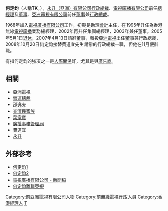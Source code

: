 '''何定鈞'''（人稱'''TK'''，{{bd|1944年|9月25日|catIdx=H何}}），[[永升|永升（亞洲）有限公司]][[行政總裁|行政總裁]]、[[電視廣播有限公司|電視廣播有限公司]]前任[[總經理|總經理]]及[[董事|董事]]、[[亞洲電視有限公司|亞洲電視有限公司]]前任[[董事|董事]]兼[[行政總裁|行政總裁]]。

1968年加入[[電視廣播有限公司|電視廣播有限公司]]工作，初期是助理[[會計|會計]]主任，在1995年升任為香港無線[[電視廣播|電視廣播]]業務總經理，2002年再升任集團總經理，2003年兼任董事。2005年5月1日[[退休|退休]]，2007年4月13日請辭董事，轉投[[亞洲電視|亞洲電視]]出任董事兼行政總裁，2008年10月20日何定鈞接替費道宜先生請辭的行政總裁一職，但他在11月便辭職。

有指何定鈞的強項之一是[[人際關係|人際關係]]好，尤其是與[[廣告商|廣告商]]。

==相關==
* [[亞洲電視|亞洲電視]]
* [[營運總裁|營運總裁]]
* [[邵逸夫|邵逸夫]]
* [[查濟民|查濟民]][[家族|家族]]
* [[葉家寶|葉家寶]]
* [[廣播事務管理局|廣播事務管理局]]
* [[費道宜|費道宜]]
* [[永升|永升]]

== 外部参考 ==
* [https://web.archive.org/web/20070416075127/http://hk.news.yahoo.com/070413/12/25hb3.html 何定鈞1]
* [http://news.sina.com.hk/cgi-bin/news/show_news.cgi?ct=headlines&type=headlines&date=2007-04-14&id=2366192 何定鈞2]{{Dead link|date=2019年10月 |bot=InternetArchiveBot |fix-attempted=yes }}
* [http://www.tvb.com/affairs/faq/press/20050407.html 電視廣播有限公司 - 新聞稿]{{Wayback|url=http://www.tvb.com/affairs/faq/press/20050407.html |date=20071218062645 }}
* [https://web.archive.org/web/20081208081340/http://news.sina.com.hk/cgi-bin/nw/show.cgi/18/1/1/951032/1.html 何定鈞離職亞視]
{{HK-enter-bio-stub}}
[[Category:前亞洲電視有限公司人物|Category:前亞洲電視有限公司人物]]
[[Category:前無綫電視行政人員|Category:前無綫電視行政人員]]
[[Category:香港經理人|Category:香港經理人]]
[[Category:何姓|T]]